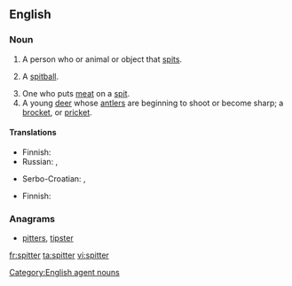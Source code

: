 ==English==

===Noun===
{{en-noun}}

# A person who or animal or object that [[spit]]s.
# {{context|baseball|lang=en}} A [[spitball]].
# One who puts [[meat]] on a [[spit]].
# A young [[deer]] whose [[antler]]s are beginning to shoot or become sharp; a [[brocket]], or [[pricket]].

====Translations====
{{trans-top|one that spits}}
* Finnish: {{t-|fi|sylkijä}}
* Russian: {{t-|ru|плевальщик|m|tr=pleválʹščik|sc=Cyrl}}, {{t-|ru|плевальщица|f|tr=pleválʹščica|sc=Cyrl}}
{{trans-mid}}
* Serbo-Croatian: {{t-|sh|pljuvač|m|alt=pljùvāč}}, {{t-|sh|pljuvačica|f|alt=pljuvàčica}}
{{trans-bottom}}

{{trans-see|baseball sense|spitball}}

{{trans-top|one that spits}}
* Finnish: {{t-|fi|sylkijä}}
{{trans-mid}}
{{trans-bottom}}

{{trans-top|young deer}}
{{trans-mid}}
{{trans-bottom}}

===Anagrams===
* [[pitters#English|pitters]], [[tipster#English|tipster]]

[[Category:English agent nouns]]

[[fr:spitter]]
[[ta:spitter]]
[[vi:spitter]]